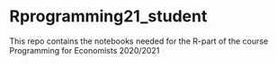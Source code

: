# Rprogramming21_student
This repo contains the notebooks needed for the R-part of the course Programming for Economists 2020/2021
